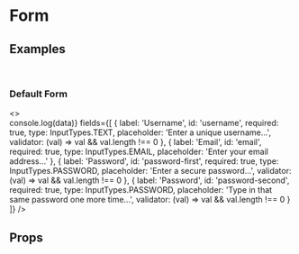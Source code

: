 
<Meta title="Form" component={Form} />

# Form

## Examples
<br />

### Default Form
<Preview>
  <Story name="Default Form">
    <>
      <Form
        onSubmit={(data) => console.log(data)}
        fields={[
          {
            label: 'Username',
            id: 'username',
            required: true,
            type: InputTypes.TEXT,
            placeholder: 'Enter a unique username...',
            validator: (val) => val && val.length !== 0
          },
          {
            label: 'Email',
            id: 'email',
            required: true,
            type: InputTypes.EMAIL,
            placeholder: 'Enter your email address...'
          },
          {
            label: 'Password',
            id: 'password-first',
            required: true,
            type: InputTypes.PASSWORD,
            placeholder: 'Enter a secure password...',
            validator: (val) => val && val.length !== 0
          },
          {
            label: 'Password',
            id: 'password-second',
            required: true,
            type: InputTypes.PASSWORD,
            placeholder: 'Type in that same password one more time...',
            validator: (val) => val && val.length !== 0
          }
        ]}
      />
    </>
  </Story>
</Preview>

## Props
<Props of={Form} />